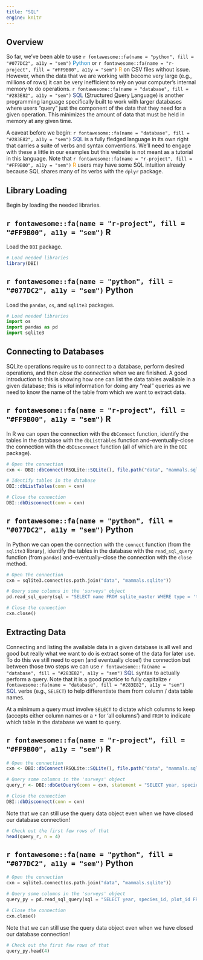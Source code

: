 ```yaml
---
title: "SQL"
engine: knitr
---
```


## Overview

So far, we've been able to use `r fontawesome::fa(name = "python", fill = "#077DC2", a11y = "sem")` <span style="color:#077DC2">Python</span> or `r fontawesome::fa(name = "r-project", fill = "#FF9B00", a11y = "sem")` <span style="color:#FF9B00">R</span> on CSV files without issue. However, when the data that we are working with become very large (e.g., millions of rows) it can be very inefficient to rely on your computer's internal memory to do operations. `r fontawesome::fa(name = "database", fill = "#283E82", a11y = "sem")` <span style="color:#283E82">SQL</span> (<u>S</u>tructured <u>Q</u>uery <u>L</u>anguage) is another programming language specifically built to work with larger databases where users "query" just the component of the data that they need for a given operation. This minimizes the amount of data that must be held in memory at any given time.

A caveat before we begin: `r fontawesome::fa(name = "database", fill = "#283E82", a11y = "sem")` <span style="color:#283E82">SQL</span> is a fully fledged language in its own right that carries a suite of verbs and syntax conventions. We'll need to engage with these a little in our examples but this website is not meant as a tutorial in this language. Note that `r fontawesome::fa(name = "r-project", fill = "#FF9B00", a11y = "sem")` <span style="color:#FF9B00">R</span> users may have some SQL intuition already because SQL shares many of its verbs with the `dplyr` package.

## Library Loading

Begin by loading the needed libraries.

:::panel-tabset
## `r fontawesome::fa(name = "r-project", fill = "#FF9B00", a11y = "sem")` R

Load the `DBI` package.

```r
# Load needed libraries
library(DBI)
```

## `r fontawesome::fa(name = "python", fill = "#077DC2", a11y = "sem")` Python

Load the `pandas`, `os`, and `sqlite3` packages.

```python
# Load needed libraries
import os
import pandas as pd
import sqlite3
```
:::

## Connecting to Databases

SQLite operations require us to connect to a database, perform desired operations, and then _close the connection_ when we are finished. A good introduction to this is showing how one can list the data tables available in a given database; this is _vital_ information for doing any "real" queries as we need to know the name of the table from which we want to extract data.

:::panel-tabset
## `r fontawesome::fa(name = "r-project", fill = "#FF9B00", a11y = "sem")` R

In R we can open the connection with the `dbConnect` function, identify the tables in the database with the `dbListTables` function and--eventually--close the connection with the `dbDisconnect` function (all of which are in the `DBI` package).

```r
# Open the connection
cxn <- DBI::dbConnect(RSQLite::SQLite(), file.path("data", "mammals.sqlite"))

# Identify tables in the database
DBI::dbListTables(conn = cxn)

# Close the connection
DBI::dbDisconnect(conn = cxn)
```

## `r fontawesome::fa(name = "python", fill = "#077DC2", a11y = "sem")` Python

In Python we can open the connection with the `connect` function (from the `sqlite3` library), identify the tables in the database with the `read_sql_query` function (from `pandas`) and--eventually--close the connection with the `close` method.

```python
# Open the connection
cxn = sqlite3.connect(os.path.join("data", "mammals.sqlite"))

# Query some columns in the 'surveys' object
pd.read_sql_query(sql = "SELECT name FROM sqlite_master WHERE type = 'table'", con = cxn)

# Close the connection
cxn.close()
```
:::

## Extracting Data

Connecting and listing the available data in a given database is all well and good but really what we want to do is extract some of the data for later use. To do this we still need to open (and eventually close!) the connection but between those two steps we can use `r fontawesome::fa(name = "database", fill = "#283E82", a11y = "sem")` <span style="color:#283E82">SQL</span> syntax to actually perform a query. Note that it is a good practice to fully capitalize `r fontawesome::fa(name = "database", fill = "#283E82", a11y = "sem")` <span style="color:#283E82">SQL</span> verbs (e.g., `SELECT`) to help differentiate them from column / data table names.

At a minimum a query must involve `SELECT` to dictate which columns to keep (accepts either column names or a `*` for 'all columns') and `FROM` to indicate which table in the database we want to query.

:::panel-tabset
## `r fontawesome::fa(name = "r-project", fill = "#FF9B00", a11y = "sem")` R

```r
# Open the connection
cxn <- DBI::dbConnect(RSQLite::SQLite(), file.path("data", "mammals.sqlite"))

# Query some columns in the 'surveys' object
query_r <- DBI::dbGetQuery(conn = cxn, statement = "SELECT year, species_id, plot_id FROM surveys")

# Close the connection
DBI::dbDisconnect(conn = cxn)
```

Note that we can still use the query data object even when we have closed our database connection!

```r
# Check out the first few rows of that
head(query_r, n = 4)
```

## `r fontawesome::fa(name = "python", fill = "#077DC2", a11y = "sem")` Python

```python
# Open the connection
cxn = sqlite3.connect(os.path.join("data", "mammals.sqlite"))

# Query some columns in the 'surveys' object
query_py = pd.read_sql_query(sql = "SELECT year, species_id, plot_id FROM surveys", con = cxn)

# Close the connection
cxn.close()
```

Note that we can still use the query data object even when we have closed our database connection!

```python
# Check out the first few rows of that
query_py.head(4)
```
:::

